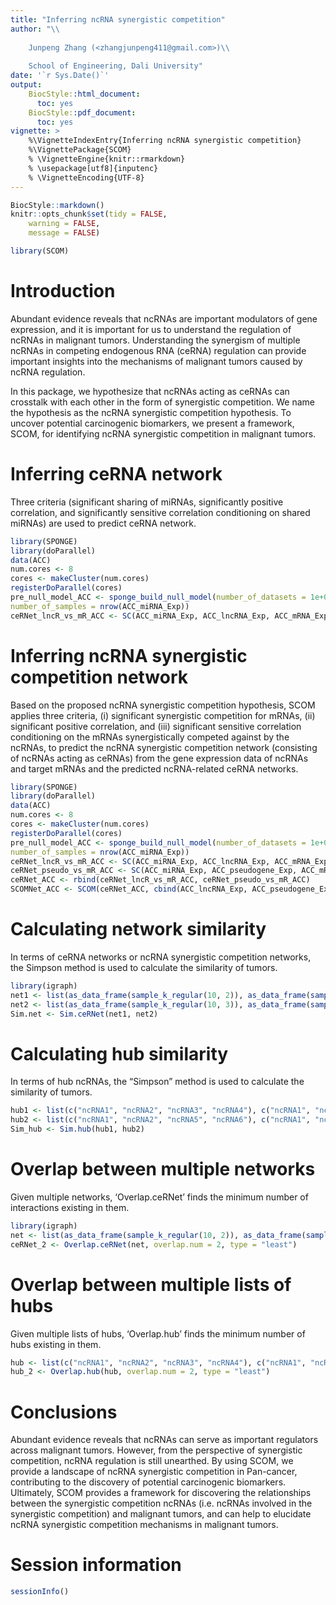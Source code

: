 ```yaml
---
title: "Inferring ncRNA synergistic competition" 
author: "\\
    
    Junpeng Zhang (<zhangjunpeng411@gmail.com>)\\
    
    School of Engineering, Dali University"
date: '`r Sys.Date()`'
output:
    BiocStyle::html_document:
      toc: yes
    BiocStyle::pdf_document:
      toc: yes
vignette: >
    %\VignetteIndexEntry{Inferring ncRNA synergistic competition} 
    %\VignettePackage{SCOM} 
    % \VignetteEngine{knitr::rmarkdown} 
    % \usepackage[utf8]{inputenc} 
    % \VignetteEncoding{UTF-8}
---
```


```r
BiocStyle::markdown()
knitr::opts_chunk$set(tidy = FALSE,
    warning = FALSE,
    message = FALSE)
```

```r
library(SCOM)
```


# Introduction

Abundant evidence reveals that ncRNAs are important modulators of gene expression, and it is important for us to understand the regulation of ncRNAs in malignant tumors. Understanding the synergism of multiple ncRNAs in competing endogenous RNA (ceRNA) regulation can provide important insights into the mechanisms of malignant tumors caused by ncRNA regulation. 

In this package, we hypothesize that ncRNAs acting as ceRNAs can crosstalk with each other in the form of synergistic competition. We name the hypothesis as the ncRNA synergistic competition hypothesis. To uncover potential carcinogenic biomarkers, we present a framework, SCOM, for identifying ncRNA synergistic competition in malignant tumors.
    
# Inferring ceRNA network

Three criteria (significant sharing of miRNAs, significantly positive correlation, and significantly sensitive correlation conditioning on shared miRNAs) are used to predict ceRNA network. 

```r
library(SPONGE)
library(doParallel)
data(ACC)
num.cores <- 8
cores <- makeCluster(num.cores)
registerDoParallel(cores)
pre_null_model_ACC <- sponge_build_null_model(number_of_datasets = 1e+03, 
number_of_samples = nrow(ACC_miRNA_Exp))
ceRNet_lncR_vs_mR_ACC <- SC(ACC_miRNA_Exp, ACC_lncRNA_Exp, ACC_mRNA_Exp, miRTarget_lncR_vs_mR, null_model = pre_null_model_ACC)
```

# Inferring ncRNA synergistic competition network

Based on the proposed ncRNA synergistic competition hypothesis, SCOM applies three criteria, (i) significant synergistic competition for mRNAs, (ii) significant positive correlation, and (iii) significant sensitive correlation conditioning on the mRNAs synergistically competed against by the ncRNAs, to predict the ncRNA synergistic competition network (consisting of ncRNAs acting as ceRNAs) from the gene expression data of ncRNAs and target mRNAs and the predicted ncRNA-related ceRNA networks.

```r
library(SPONGE)
library(doParallel)
data(ACC)
num.cores <- 8
cores <- makeCluster(num.cores)
registerDoParallel(cores)
pre_null_model_ACC <- sponge_build_null_model(number_of_datasets = 1e+03, 
number_of_samples = nrow(ACC_miRNA_Exp))
ceRNet_lncR_vs_mR_ACC <- SC(ACC_miRNA_Exp, ACC_lncRNA_Exp, ACC_mRNA_Exp, miRTarget_lncR_vs_mR, null_model = pre_null_model_ACC)
ceRNet_pseudo_vs_mR_ACC <- SC(ACC_miRNA_Exp, ACC_pseudogene_Exp, ACC_mRNA_Exp, miRTarget_pseudo_vs_mR, null_model = pre_null_model_ACC)
ceRNet_ACC <- rbind(ceRNet_lncR_vs_mR_ACC, ceRNet_pseudo_vs_mR_ACC)
SCOMNet_ACC <- SCOM(ceRNet_ACC, cbind(ACC_lncRNA_Exp, ACC_pseudogene_Exp), ACC_mRNA_Exp, null_model = pre_null_model_ACC)
```

# Calculating network similarity

In terms of ceRNA networks or ncRNA synergistic competition networks, the Simpson method is used to calculate the similarity of tumors. 

```r
library(igraph) 
net1 <- list(as_data_frame(sample_k_regular(10, 2)), as_data_frame(sample_k_regular(10, 2))) 
net2 <- list(as_data_frame(sample_k_regular(10, 3)), as_data_frame(sample_k_regular(10, 3))) 
Sim.net <- Sim.ceRNet(net1, net2)
```

# Calculating hub similarity

In terms of hub ncRNAs, the "Simpson" method is used to calculate the similarity of tumors. 
```r
hub1 <- list(c("ncRNA1", "ncRNA2", "ncRNA3", "ncRNA4"), c("ncRNA1", "ncRNA2", "ncRNA4", "ncRNA5")) 
hub2 <- list(c("ncRNA1", "ncRNA2", "ncRNA5", "ncRNA6"), c("ncRNA1", "ncRNA3", "ncRNA4", "ncRNA6"))
Sim_hub <- Sim.hub(hub1, hub2)
```


# Overlap between multiple networks

Given multiple networks, 'Overlap.ceRNet' finds the minimum number of interactions existing in them.

```r
library(igraph) 
net <- list(as_data_frame(sample_k_regular(10, 2)), as_data_frame(sample_k_regular(10, 3)), as_data_frame(sample_k_regular(10, 2)), as_data_frame(sample_k_regular(10, 3))) 
ceRNet_2 <- Overlap.ceRNet(net, overlap.num = 2, type = "least")
```

# Overlap between multiple lists of hubs

Given multiple lists of hubs, 'Overlap.hub' finds the minimum number of hubs existing in them.

```r
hub <- list(c("ncRNA1", "ncRNA2", "ncRNA3", "ncRNA4"), c("ncRNA1", "ncRNA2", "ncRNA4", "ncRNA5"), c("ncRNA1", "ncRNA2", "ncRNA5", "ncRNA6"), c("ncRNA1", "ncRNA3", "ncRNA4", "ncRNA6")) 
hub_2 <- Overlap.hub(hub, overlap.num = 2, type = "least")
```


# Conclusions

Abundant evidence reveals that ncRNAs can serve as important regulators across malignant tumors. However, from the perspective of synergistic competition, ncRNA regulation is still unearthed. By using SCOM, we provide a landscape of ncRNA synergistic competition in Pan-cancer, contributing to the discovery of potential carcinogenic biomarkers. Ultimately, SCOM provides a framework for discovering the relationships between the synergistic competition ncRNAs (i.e. ncRNAs involved in the synergistic competition) and malignant tumors, and can help to elucidate ncRNA synergistic competition mechanisms in malignant tumors.


# Session information
```r
sessionInfo()
```
